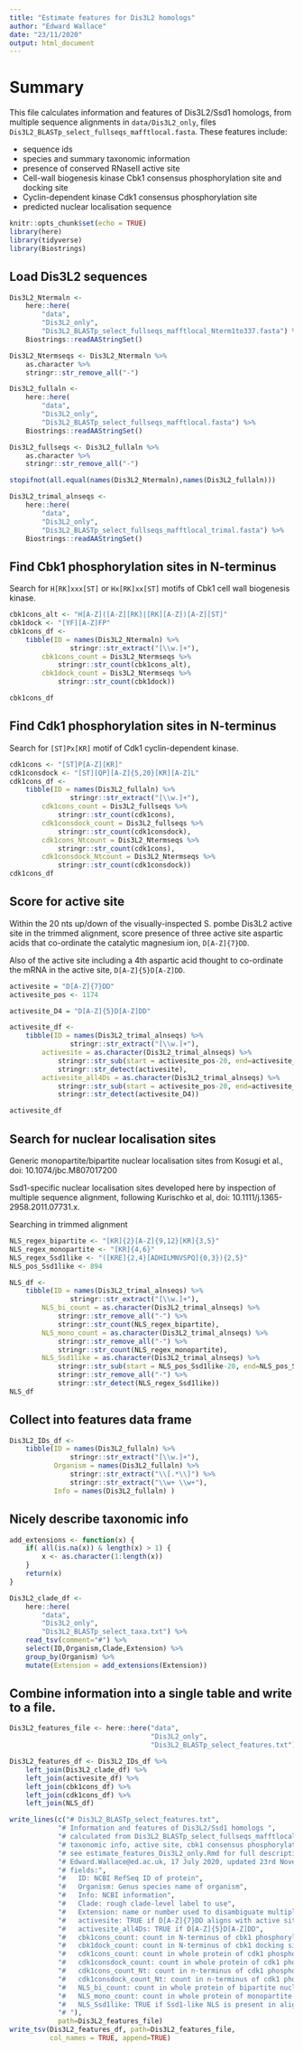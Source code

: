 ```yaml
---
title: "Estimate features for Dis3L2 homologs"
author: "Edward Wallace"
date: "23/11/2020"
output: html_document
---
```


# Summary

This file calculates information and features of Dis3L2/Ssd1 homologs, from multiple sequence alignments in `data/Dis3L2_only`, files `Dis3L2_BLASTp_select_fullseqs_mafftlocal.fasta`.
These features include:

* sequence ids
* species and summary taxonomic information
* presence of conserved RNaseII active site
* Cell-wall biogenesis kinase Cbk1 consensus phosphorylation site and docking site
* Cyclin-dependent kinase Cdk1 consensus phosphorylation site 
* predicted nuclear localisation sequence


```r
knitr::opts_chunk$set(echo = TRUE)
library(here)
library(tidyverse)
library(Biostrings)
```

## Load Dis3L2 sequences

```r
Dis3L2_Ntermaln <- 
    here::here(
        "data",
        "Dis3L2_only",
        "Dis3L2_BLASTp_select_fullseqs_mafftlocal_Nterm1to337.fasta") %>%
    Biostrings::readAAStringSet()

Dis3L2_Ntermseqs <- Dis3L2_Ntermaln %>%
    as.character %>%
    stringr::str_remove_all("-")

Dis3L2_fullaln <-
    here::here(
        "data",
        "Dis3L2_only",
        "Dis3L2_BLASTp_select_fullseqs_mafftlocal.fasta") %>%
    Biostrings::readAAStringSet()

Dis3L2_fullseqs <- Dis3L2_fullaln %>% 
    as.character %>%
    stringr::str_remove_all("-")

stopifnot(all.equal(names(Dis3L2_Ntermaln),names(Dis3L2_fullaln)))

Dis3L2_trimal_alnseqs <- 
    here::here(
        "data",
        "Dis3L2_only",
        "Dis3L2_BLASTp_select_fullseqs_mafftlocal_trimal.fasta") %>%
    Biostrings::readAAStringSet()
```

## Find Cbk1 phosphorylation sites in N-terminus

Search for `H[RK]xxx[ST]` or `Hx[RK]xx[ST]` motifs of Cbk1 cell wall biogenesis kinase.

```r
cbk1cons_alt <- "H[A-Z]([A-Z][RK]|[RK][A-Z])[A-Z][ST]"
cbk1dock <- "[YF][A-Z]FP"
cbk1cons_df <-
    tibble(ID = names(Dis3L2_Ntermaln) %>% 
               stringr::str_extract("[\\w.]+"),
        cbk1cons_count = Dis3L2_Ntermseqs %>% 
            stringr::str_count(cbk1cons_alt),
        cbk1dock_count = Dis3L2_Ntermseqs %>% 
            stringr::str_count(cbk1dock))

cbk1cons_df
```

## Find Cdk1 phosphorylation sites in N-terminus

Search for `[ST]Px[KR]` motif of Cdk1 cyclin-dependent kinase.

```r
cdk1cons <- "[ST]P[A-Z][KR]"
cdk1consdock <- "[ST][QP][A-Z]{5,20}[KR][A-Z]L"
cdk1cons_df <-
    tibble(ID = names(Dis3L2_fullaln) %>% 
               stringr::str_extract("[\\w.]+"),
        cdk1cons_count = Dis3L2_fullseqs %>% 
            stringr::str_count(cdk1cons),
        cdk1consdock_count = Dis3L2_fullseqs %>% 
            stringr::str_count(cdk1consdock),
        cdk1cons_Ntcount = Dis3L2_Ntermseqs %>% 
            stringr::str_count(cdk1cons),
        cdk1consdock_Ntcount = Dis3L2_Ntermseqs %>% 
            stringr::str_count(cdk1consdock))
cdk1cons_df
```

## Score for active site

Within the 20 nts up/down of the visually-inspected S. pombe Dis3L2 active site in the trimmed alignment, score presence of three active site aspartic acids that co-ordinate the catalytic magnesium ion, `D[A-Z]{7}DD`.

Also of the active site including a 4th aspartic acid thought to co-ordinate the mRNA in the active site, `D[A-Z]{5}D[A-Z]DD`.



```r
activesite = "D[A-Z]{7}DD"
activesite_pos <- 1174

activesite_D4 = "D[A-Z]{5}D[A-Z]DD"

activesite_df <-
    tibble(ID = names(Dis3L2_trimal_alnseqs) %>% 
               stringr::str_extract("[\\w.]+"),
        activesite = as.character(Dis3L2_trimal_alnseqs) %>% 
            stringr::str_sub(start = activesite_pos-20, end=activesite_pos+20) %>%
            stringr::str_detect(activesite),
        activesite_all4Ds = as.character(Dis3L2_trimal_alnseqs) %>% 
            stringr::str_sub(start = activesite_pos-20, end=activesite_pos+20) %>%
            stringr::str_detect(activesite_D4))

activesite_df
```

## Search for nuclear localisation sites 

Generic monopartite/bipartite nuclear localisation sites from Kosugi et al., doi: 10.1074/jbc.M807017200

Ssd1-specific nuclear localisation sites developed here by inspection of multiple sequence alignment, following Kurischko et al, doi: 10.1111/j.1365-2958.2011.07731.x.

Searching in trimmed alignment

```r
NLS_regex_bipartite <- "[KR]{2}[A-Z]{9,12}[KR]{3,5}"
NLS_regex_monopartite <- "[KR]{4,6}"
NLS_regex_Ssd1like <- "([KRE]{2,4}[ADHILMNVSPQ]{0,3}){2,5}"
NLS_pos_Ssd1like <- 894

NLS_df <-
    tibble(ID = names(Dis3L2_trimal_alnseqs) %>% 
               stringr::str_extract("[\\w.]+"),
        NLS_bi_count = as.character(Dis3L2_trimal_alnseqs) %>% 
            stringr::str_remove_all("-") %>%
            stringr::str_count(NLS_regex_bipartite),
        NLS_mono_count = as.character(Dis3L2_trimal_alnseqs) %>% 
            stringr::str_remove_all("-") %>%
            stringr::str_count(NLS_regex_monopartite),
        NLS_Ssd1like = as.character(Dis3L2_trimal_alnseqs) %>% 
            stringr::str_sub(start = NLS_pos_Ssd1like-20, end=NLS_pos_Ssd1like+20) %>%
            stringr::str_remove_all("-") %>%
            stringr::str_detect(NLS_regex_Ssd1like))
NLS_df
```

## Collect into features data frame

```r
Dis3L2_IDs_df <- 
    tibble(ID = names(Dis3L2_fullaln) %>% 
               stringr::str_extract("[\\w.]+"),
           Organism = names(Dis3L2_fullaln) %>% 
               stringr::str_extract("\\[.*\\]") %>%
               stringr::str_extract("\\w+ \\w+"),
           Info = names(Dis3L2_fullaln) )
```

## Nicely describe taxonomic info

```r
add_extensions <- function(x) {
    if( all(is.na(x)) & length(x) > 1) {
        x <- as.character(1:length(x))
    }
    return(x)
}

Dis3L2_clade_df <- 
    here::here(
        "data",
        "Dis3L2_only",
        "Dis3L2_BLASTp_select_taxa.txt") %>%
    read_tsv(comment="#") %>%
    select(ID,Organism,Clade,Extension) %>%
    group_by(Organism) %>%
    mutate(Extension = add_extensions(Extension))
```

## Combine information into a single table and write to a file.

```r
Dis3L2_features_file <- here::here("data",
                                   "Dis3L2_only",
                                   "Dis3L2_BLASTp_select_features.txt")

Dis3L2_features_df <- Dis3L2_IDs_df %>%
    left_join(Dis3L2_clade_df) %>%
    left_join(activesite_df) %>%
    left_join(cbk1cons_df) %>%
    left_join(cdk1cons_df) %>%
    left_join(NLS_df)

write_lines(c("# Dis3L2_BLASTp_select_features.txt",
            "# Information and features of Dis3L2/Ssd1 homologs ",
            "# calculated from Dis3L2_BLASTp_select_fullseqs_mafftlocal.fasta, etc.",
            "# taxonomic info, active site, cbk1 consensus phosphorylation site, cdk1 sites, nuclear localisation sequence",
            "# see estimate_features_Dis3L2_only.Rmd for full descriptions and code",
            "# Edward.Wallace@ed.ac.uk, 17 July 2020, updated 23rd November 2020",
            "# fields:",
            "#   ID: NCBI RefSeq ID of protein",
            "#   Organism: Genus species name of organism",
            "#   Info: NCBI information",
            "#   Clade: rough clade-level label to use",
            "#   Extension: name or number used to disambiguate multiple homologs in same organism",
            "#   activesite: TRUE if D[A-Z]{7}DD aligns with active site position",
            "#   activesite_all4Ds: TRUE if D[A-Z]{5}D[A-Z]DD",
            "#   cbk1cons_count: count in N-terminus of cbk1 phosphorylation site H[A-Z]([A-Z][RK]|[RK][A-Z])[A-Z][ST]",
            "#   cbk1dock_count: count in N-terminus of cbk1 docking site [YF][A-Z]FP",
            "#   cdk1cons_count: count in whole protein of cdk1 phosphorylation site [ST]P[A-Z][KR]",
            "#   cdk1consdock_count: count in whole protein of cdk1 phosphorylation site with docking site [ST][QP][A-Z]{5,20}[KR][A-Z]L",
            "#   cdk1cons_count_Nt: count in n-terminus of cdk1 phosphorylation site [ST]P[A-Z][KR]",
            "#   cdk1consdock_count_Nt: count in n-terminus of cdk1 phosphorylation site with docking site [ST][QP][A-Z]{5,20}[KR][A-Z]L",
            "#   NLS_bi_count: count in whole protein of bipartite nuclear localisation sequence [KR]{2}[A-Z]{9,12}[KR]{3,5}",
            "#   NLS_mono_count: count in whole protein of monopartite nuclear localisation sequence [KR]{4,6}",
            "#   NLS_Ssd1like: TRUE if Ssd1-like NLS is present in alignment, ([KRE]{2,4}[ADHILMNVSPQ]{0,3}){2,5}",
            "# "),
            path=Dis3L2_features_file)
write_tsv(Dis3L2_features_df, path=Dis3L2_features_file, 
          col_names = TRUE, append=TRUE)
```
